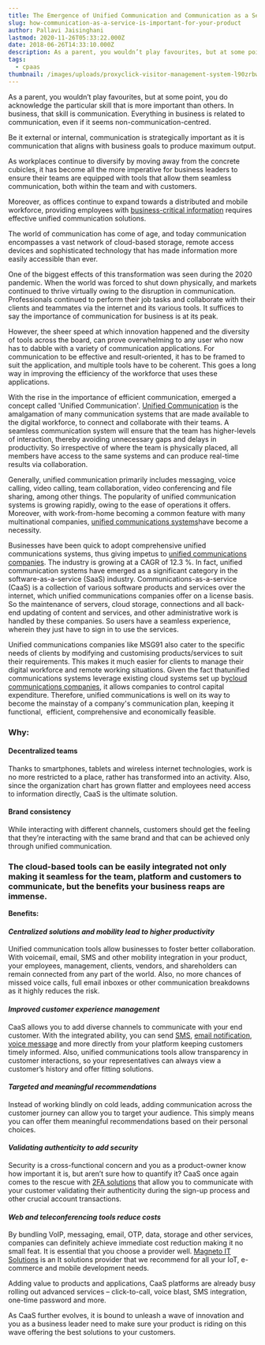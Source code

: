 ```yaml
---
title: The Emergence of Unified Communication and Communication as a Service
slug: how-communication-as-a-service-is-important-for-your-product
author: Pallavi Jaisinghani
lastmod: 2020-11-26T05:33:22.000Z
date: 2018-06-26T14:33:10.000Z
description: As a parent, you wouldn’t play favourites, but at some point, you do acknowledge the particular skill that is more important than others. In business, that skill is communication. Everything in business is related to communication, even if it seems non-communication-centred.
tags:
  - cpaas
thumbnail: /images/uploads/proxyclick-visitor-management-system-l90zrbwvcoe-unsplash.jpg
---
```


  


As a parent, you wouldn’t play favourites, but at some point, you do acknowledge the particular skill that is more important than others. In business, that skill is communication. Everything in business is related to communication, even if it seems non-communication-centred.

Be it external or internal, communication is strategically important as it is communication that aligns with business goals to produce maximum output.

As workplaces continue to diversify by moving away from the concrete cubicles, it has become all the more imperative for business leaders to ensure their teams are equipped with tools that allow them seamless communication, both within the team and with customers.

Moreover, as offices continue to expand towards a distributed and mobile workforce, providing employees with [business-critical information](https://msg91.com/) requires effective unified communication solutions.

The world of communication has come of age, and today communication encompasses a vast network of cloud-based storage, remote access devices and sophisticated technology that has made information more easily accessible than ever.   


One of the biggest effects of this transformation was seen during the 2020 pandemic. When the world was forced to shut down physically, and markets continued to thrive virtually owing to the disruption in communication. Professionals continued to perform their job tasks and collaborate with their clients and teammates via the internet and its various tools. It suffices to say the importance of communication for business is at its peak.   


However, the sheer speed at which innovation happened and the diversity of tools across the board, can prove overwhelming to any user who now has to dabble with a variety of communication applications. For communication to be effective and result-oriented, it has to be framed to suit the application, and multiple tools have to be coherent. This goes a long way in improving the efficiency of the workforce that uses these applications.  


With the rise in the importance of efficient communication, emerged a concept called 'Unified Communication'. [Unified Communication](https://msg91.com/in/rich-communication-services/) is the amalgamation of many communication systems that are made available to the digital workforce, to connect and collaborate with their teams. A seamless communication system will ensure that the team has higher-levels of interaction, thereby avoiding unnecessary gaps and delays in productivity. So irrespective of where the team is physically placed, all members have access to the same systems and can produce real-time results via collaboration.   


Generally, unified communication primarily includes messaging, voice calling, video calling, team collaboration, video conferencing and file sharing, among other things. The popularity of unified communication systems is growing rapidly, owing to the ease of operations it offers. Moreover, with work-from-home becoming a common feature with many multinational companies, [unified communications systems](https://msg91.com/in/rich-communication-services/)have become a necessity.  


Businesses have been quick to adopt comprehensive unified communications systems, thus giving impetus to [unified communications companies](https://msg91.com/in/). The industry is growing at a CAGR of 12.3 %. In fact, unified communication systems have emerged as a significant category in the software-as-a-service (SaaS) industry. Communications-as-a-service (CaaS) is a collection of various software products and services over the internet, which unified communications companies offer on a license basis. So the maintenance of servers, cloud storage, connections and all back-end updating of content and services, and other administrative work is handled by these companies. So users have a seamless experience, wherein they just have to sign in to use the services.   


Unified communications companies like MSG91 also cater to the specific needs of clients by modifying and customising products/services to suit their requirements. This makes it much easier for clients to manage their digital workforce and remote working situations. Given the fact thatunified communications systems leverage existing cloud systems set up by[cloud communications companies](https://msg91.com/in/), it allows companies to control capital expenditure. Therefore, unified communications is well on its way to become the mainstay of a company's communication plan, keeping it functional,  efficient, comprehensive and economically feasible.    


### **Why:**

#### **Decentralized teams**

Thanks to smartphones, tablets and wireless internet technologies, work is no more restricted to a place, rather has transformed into an activity. Also, since the organization chart has grown flatter and employees need access to information directly, CaaS is the ultimate solution.

#### **Brand consistency**

While interacting with different channels, customers should get the feeling that they’re interacting with the same brand and that can be achieved only through unified communication.

### The cloud-based tools can be easily integrated not only making it seamless for the team, platform and customers to communicate, but the benefits your business reaps are immense.

**Benefits:**

#### ***Centralized solutions and mobility lead to higher productivity***

Unified communication tools allow businesses to foster better collaboration. With voicemail, email, SMS and other mobility integration in your product, your employees, management, clients, vendors, and shareholders can remain connected from any part of the world. Also, no more chances of missed voice calls, full email inboxes or other communication breakdowns as it highly reduces the risk.

#### ***Improved customer experience management***

CaaS allows you to add diverse channels to communicate with your end customer. With the integrated ability, you can send [SMS](https://msg91.com/in/sms/), [email notification](https://msg91.com/in/transactional-email/), [voice message](https://msg91.com/in/voice-call-api/) and more directly from your platform keeping customers timely informed. Also, unified communications tools allow transparency in customer interactions, so your representatives can always view a customer’s history and offer fitting solutions.

#### ***Targeted and meaningful recommendations***

Instead of working blindly on cold leads, adding communication across the customer journey can allow you to target your audience. This simply means you can offer them meaningful recommendations based on their personal choices.

#### ***Validating authenticity to add security***

Security is a cross-functional concern and you as a product-owner know how important it is, but aren’t sure how to quantify it? CaaS once again comes to the rescue with [2FA solutions](https://msg91.com/send-otp/) that allow you to communicate with your customer validating their authenticity during the sign-up process and other crucial account transactions.

#### ***Web and teleconferencing tools reduce costs***

By bundling VoIP, messaging, email, OTP, data, storage and other services, companies can definitely achieve immediate cost reduction making it no small feat. It is essential that you choose a provider well. [Magneto IT Solutions](https://magnetoitsolutions.com/) is an It solutions provider that we recommend for all your IoT, e-commerce and mobile development needs.

Adding value to products and applications, CaaS platforms are already busy rolling out advanced services – click-to-call, voice blast, SMS integration, one-time password and more.

As CaaS further evolves, it is bound to unleash a wave of innovation and you as a business leader need to make sure your product is riding on this wave offering the best solutions to your customers.

  


